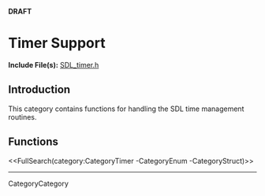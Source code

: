 <!-- #master-page:CategoryTemplate -->
<!-- #master-date:Unknown-Date -->
<!-- format wiki -->
<!-- language en -->
'''DRAFT'''

= Timer Support =

'''Include File(s):'''  [http://hg.libsdl.org/SDL/file/68dfd6df47da/include/SDL_timer.h SDL_timer.h]


== Introduction ==

This category contains functions for handling the SDL time management routines.

== Functions ==

<<FullSearch(category:CategoryTimer -CategoryEnum -CategoryStruct)>>

----
CategoryCategory

